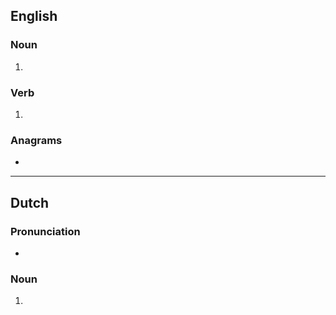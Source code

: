 {{also|TASers|Tasers}}
==English==

===Noun===
{{head|en|noun form}}

# {{plural of|en|taser}}

===Verb===
{{head|en|verb form}}

# {{en-third-person singular of|taser}}

===Anagrams===
* {{anagrams|en|a=aersst|Sastre|Saters|Satres|Tesars|assert|asters|reasts|setars|stares|stears|tarses}}

----

==Dutch==

===Pronunciation===
* {{audio|nl|Nl-tasers.ogg|Audio}}

===Noun===
{{head|nl|noun form}}

# {{plural of|nl|taser}}